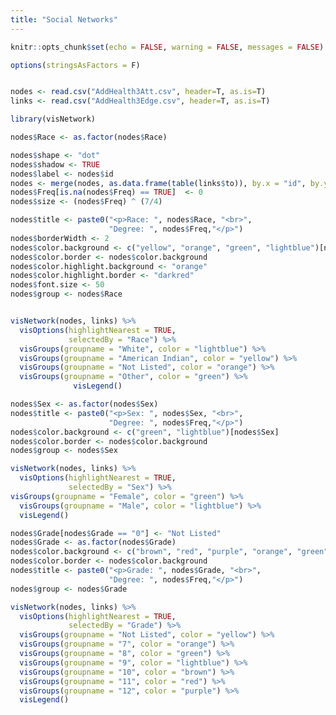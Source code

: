 ```yaml
---
title: "Social Networks"
---
```


```r
knitr::opts_chunk$set(echo = FALSE, warning = FALSE, messages = FALSE)
```
```r
options(stringsAsFactors = F)


nodes <- read.csv("AddHealth3Att.csv", header=T, as.is=T)
links <- read.csv("AddHealth3Edge.csv", header=T, as.is=T)

library(visNetwork)

nodes$Race <- as.factor(nodes$Race)

nodes$shape <- "dot"
nodes$shadow <- TRUE
nodes$label <- nodes$id
nodes <- merge(nodes, as.data.frame(table(links$to)), by.x = "id", by.y = "Var1", all.x = TRUE)
nodes$Freq[is.na(nodes$Freq) == TRUE]  <- 0
nodes$size <- (nodes$Freq) ^ (7/4)

nodes$title <- paste0("<p>Race: ", nodes$Race, "<br>",
                      "Degree: ", nodes$Freq,"</p>")
nodes$borderWidth <- 2
nodes$color.background <- c("yellow", "orange", "green", "lightblue")[nodes$Race]
nodes$color.border <- nodes$color.background
nodes$color.highlight.background <- "orange"
nodes$color.highlight.border <- "darkred"
nodes$font.size <- 50
nodes$group <- nodes$Race


visNetwork(nodes, links) %>%
  visOptions(highlightNearest = TRUE, 
             selectedBy = "Race") %>%
  visGroups(groupname = "White", color = "lightblue") %>%
  visGroups(groupname = "American Indian", color = "yellow") %>%  
  visGroups(groupname = "Not Listed", color = "orange") %>%  
  visGroups(groupname = "Other", color = "green") %>%  
              visLegend()

nodes$Sex <- as.factor(nodes$Sex)
nodes$title <- paste0("<p>Sex: ", nodes$Sex, "<br>",
                      "Degree: ", nodes$Freq,"</p>")
nodes$color.background <- c("green", "lightblue")[nodes$Sex]
nodes$color.border <- nodes$color.background
nodes$group <- nodes$Sex

visNetwork(nodes, links) %>%
  visOptions(highlightNearest = TRUE, 
             selectedBy = "Sex") %>%
visGroups(groupname = "Female", color = "green") %>%  
  visGroups(groupname = "Male", color = "lightblue") %>%  
  visLegend()

nodes$Grade[nodes$Grade == "0"] <- "Not Listed"
nodes$Grade <- as.factor(nodes$Grade)
nodes$color.background <- c("brown", "red", "purple", "orange", "green", "lightblue","yellow")[nodes$Grade]
nodes$color.border <- nodes$color.background
nodes$title <- paste0("<p>Grade: ", nodes$Grade, "<br>",
                      "Degree: ", nodes$Freq,"</p>")
nodes$group <- nodes$Grade

visNetwork(nodes, links) %>%
  visOptions(highlightNearest = TRUE, 
             selectedBy = "Grade") %>%
  visGroups(groupname = "Not Listed", color = "yellow") %>%  
  visGroups(groupname = "7", color = "orange") %>%  
  visGroups(groupname = "8", color = "green") %>%  
  visGroups(groupname = "9", color = "lightblue") %>%  
  visGroups(groupname = "10", color = "brown") %>%  
  visGroups(groupname = "11", color = "red") %>%  
  visGroups(groupname = "12", color = "purple") %>%  
  visLegend()
```
